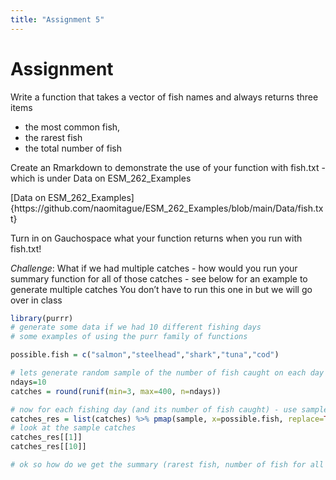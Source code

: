 ```yaml
---
title: "Assignment 5"
---
```

# Assignment 

Write a function that takes a vector of fish names and always returns three items

* the most common fish, 
* the rarest fish
* the total number of fish

Create an Rmarkdown to demonstrate the use of your function with fish.txt - which
is under Data on ESM_262_Examples

[Data on ESM_262_Examples]{https://github.com/naomitague/ESM_262_Examples/blob/main/Data/fish.txt}

Turn in on Gauchospace what your function returns when you run with fish.txt!

*Challenge*: What if we had multiple catches - how would you run your summary function for all of those catches - see below for an example to generate multiple catches
You don't have to run this one in but we will go over in class


```r

library(purrr)
# generate some data if we had 10 different fishing days
# some examples of using the purr family of functions

possible.fish = c("salmon","steelhead","shark","tuna","cod")

# lets generate random sample of the number of fish caught on each day
ndays=10
catches = round(runif(min=3, max=400, n=ndays))

# now for each fishing day (and its number of fish caught) - use sample to genreate the fish
catches_res = list(catches) %>% pmap(sample, x=possible.fish, replace=TRUE)
# look at the sample catches
catches_res[[1]]
catches_res[[10]]

# ok so how do we get the summary (rarest fish, number of fish for all catches in catch_res)?

```
